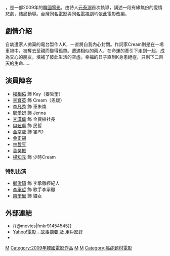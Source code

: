 {{unreferenced|time=2018-12-24T00:48:50+00:00}}
{{noteTA
|T=zh:比悲傷更悲傷的故事;zh-tw:最悲傷的故事; zh-hk:比悲傷更悲傷的故事; zh-cn:比悲伤更悲伤的故事;
|1=zh:比悲傷更悲傷的故事;zh-tw:最悲傷的故事; zh-hk:比悲傷更悲傷的故事; zh-cn:比悲伤更悲伤的故事;
}}
{{Infobox Film
|name = 比悲傷更悲傷的故事
|original_name  = {{lang|ko|슬픔보다 더 슬픈 이야기}}
|image =  
|caption =
|director = [[元泰淵|元泰淵]]
|producer =
|writer = 
|starring = {{ubl|[[權相佑|權相佑]]|[[李寶英|李寶英]]|[[李凡秀|李凡秀]]}}
|released= {{Film date|2009|03|11|韓國|2009|09|03|香港|2010|02|27|日本|2010|04|26|臺灣}}
|runtime = 105分鐘
|country = {{KOR}}
|language = [[韓语|韓语]]
|gross = 
|related = 《[[比悲傷更悲傷的故事_(台灣電影)|比悲傷更悲傷的故事]]》
|website =
|cn_name  = 比悲伤更悲伤的故事
|hk_name  = 比悲傷更悲傷的故事
|tw_name  = 最悲傷的故事
|ja_name  = 悲しみよりもっと悲しい物語
}}
{{作品名稱|name=슬픔보다 더 슬픈 이야기|lang=ko|hk=比悲傷更悲傷的故事|tw=最悲傷的故事|cn=比悲伤更悲伤的故事}}，是一部2009年的[[韓國電影|韓國電影]]。由詩人[[元泰淵|元泰淵]]首次執導，講述一段有緣無份的愛情悲劇，結局動容。台灣[[比悲傷更悲傷的故事_(2018年電影)|同名電影]]與[[比悲傷更悲傷的故事：影集版|同名電視劇]]均依此電影改編。

== 劇情介紹 ==
自幼遭家人拋棄的電台製作人K，一直將自我內心封閉。作詞家Cream則是在一場車禍中，被奪去至親而變得孤單。遭遇相似的兩人，在命運的牽引下走到一起，成為交心的朋友，填補了彼此生活的空虛。幸福的日子直到K身患絕症，只剩下二百天的生命……

== 演員陣容 ==
*[[權相佑|權相佑]] 飾 Kay（姜哲奎）
*[[李寶英|李寶英]] 飾 Cream（恩媛）
*[[李凡秀|李凡秀]] 飾 車朱煥
*[[鄭愛妍|鄭愛妍]] 飾 Jenna
*[[李漢偉|李漢偉]] 飾 金賈植社長
*[[申玹卓|申玹卓]] 飾 民哲
*[[金京龍|金京龍]] 飾 崔PD
*[[金正錫|金正錫]]
*[[林哲亨|林哲亨]]
*[[善昊振|善昊振]]
*[[楊知元|楊知元]] 飾 少時Cream
=== 特別出演 ===
*[[鄭俊鎬|鄭俊鎬]] 飾 李承徹經紀人
*[[李承哲|李承哲]] 飾 歌手李承徹
*[[南奎里|南奎里]] 飾 貓女

== 外部連結 ==
* {{@movies|fmkr91454545}}
*[https://web.archive.org/web/20090828062316/http://hk.movies.yahoo.com/movie.html?id=mcl_morethanblue Yahoo!電影 - 故事摘要 及 用戶影評]
*{{imdb title|1454545|比悲傷更悲傷的故事}}

[[Category:韓語電影|M]]
[[Category:2009年韓國電影作品|Category:2009年韓國電影作品]]
[[Category:韓國導演處女作|M]]
[[Category:韩国爱情片|M]]
[[Category:癌症題材電影|Category:癌症題材電影]]